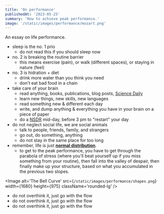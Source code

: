 ```yaml
---
title: 'On performance'
publishedAt: '2023-05-25'
summary: 'How to achieve peak performance.'
image: '/static/images/performance/mozart.png'
---
```

An essay on life performance.
- sleep is the no. 1 prio
  - do not read this if you should sleep now
- no. 2 is breaking the routine barrier
  - this means exercise (pain), or walk (different spaces), or staying in nature (feel)
- no. 3 is hidration + diet
  - drink more water than you think you need
  - don't eat bad food in a chain
- take care of your brain
  - read anything, books, publications, blog posts, [Science Daily](https://www.sciencedaily.com/)
  - learn new things, new skills, new languages
  - read something new & different each day
  - write, and dump anything & everything you have in your brain on a piece of paper
  - do a [NSDR](https://www.youtube.com/watch?v=AKGrmY8OSHM) mid-day, before 3 pm to "restart" your day
- do not neglect social life, we are social animals
  - talk to people, friends, family, and strangers
  - go out, do something, anything
  - do not stay in the same place for too long
- remember, life is just **[normal distribution](https://en.wikipedia.org/wiki/Normal_distribution)**.
  - to get to the peak performance, you have to get through the parabola of stress (where you'll beat yourself up if you miss something from your routine), then fall into the valley of despair, then finally make up your structure, based on what you accumulated in the previous two slopes.

<Image
  alt='The Bell Curve'
  src={`/static/images/performance/shapes.png`}
  width={1680}
  height={975}
  className='rounded-lg'
/>
  
  - do not overthink it, just go with the flow
  - do not overthink it, just go with the flow
  - do not overthink it, just go with the flow